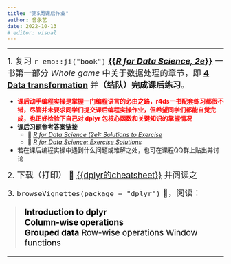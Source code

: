 ```yaml
---
title: "第5周课后作业"
author: 曾永艺
date: 2022-10-13
# editor: visual
---
```


<hr>

[1. 复习 `r emo::ji("book")` [**{{_R for Data Science, 2e_}}**](https://r4ds.had.nz/) 一书第一部分 _Whole game_ 中关于数据处理的章节，即 [**4 Data transformation**](https://r4ds.hadley.nz/data-transform) 并**（结队）完成课后练习**。]{style="font-size:1.2rem"}

:::{.callout-note appearance="simple"}
- [**课后动手编程实操是掌握一门编程语言的必由之路，r4ds一书配套练习都很不错，尽管并未要求同学们提交课后编程实操作业，但希望同学们都能自觉完成，也正好检验下自己对 dplyr 包核心函数和关键知识的掌握情况**]{style="color:red"}
- **课后习题参考答案链接** 
  + 📖 [_R for Data Science (2e): Solutions to Exercise_](https://mine-cetinkaya-rundel.github.io/r4ds-solutions/data-transform.html)
  + 📖 [_R for Data Science: Exercise Solutions_](https://jrnold.github.io/r4ds-exercise-solutions/)
- 若在课后编程实操中遇到什么问题或难解之处，也可在课程QQ群上贴出并讨论
:::

[2. 下载（打印） 📰 [{{dplyr的cheatsheet}}](/slides/lec-04/docs/dplyr-cheatsheet.pdf) 并阅读之]{style="font-size:1.2rem"}

[3. `browseVignettes(package = "dplyr")` 📝，阅读：]{style="font-size:1.2rem"}

<blockquote style="margin-left: 1.2rem; font-size: 1.2rem; color: black">
**Introduction to dplyr**  
**Column-wise operations**  
**Grouped data** 
Row-wise operations
Window functions
</blockquote>

<hr>

